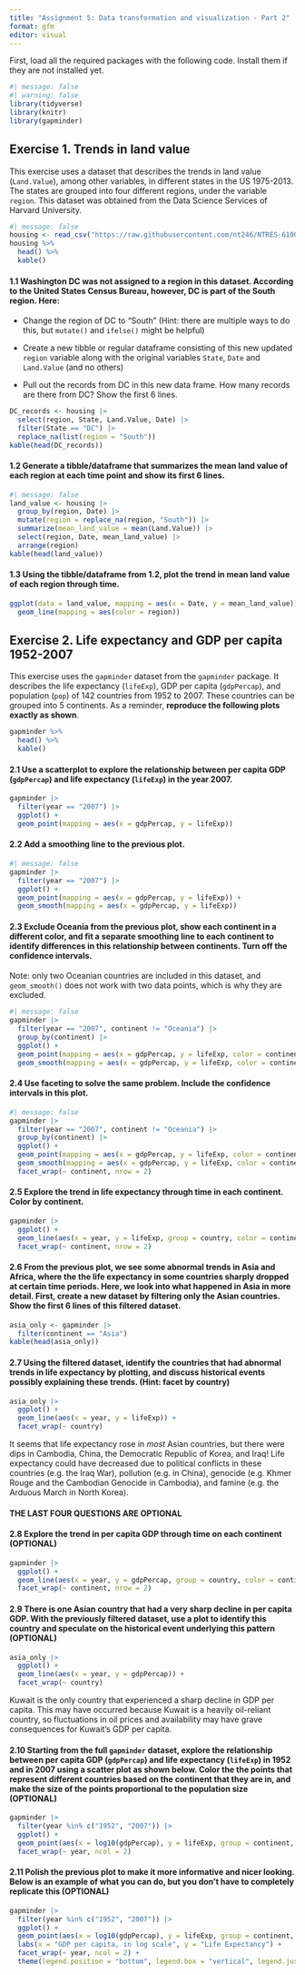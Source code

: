 ```yaml
---
title: "Assignment 5: Data transformation and visualization - Part 2"
format: gfm
editor: visual
---
```


First, load all the required packages with the following code. Install them if they are not installed yet.

```r
#| message: false
#| warning: false
library(tidyverse)
library(knitr)
library(gapminder)
```

## **Exercise 1. Trends in land value**

This exercise uses a dataset that describes the trends in land value (`Land.Value`), among other variables, in different states in the US 1975-2013. The states are grouped into four different regions, under the variable `region`. This dataset was obtained from the Data Science Services of Harvard University.

```r
#| message: false
housing <- read_csv("https://raw.githubusercontent.com/nt246/NTRES-6100-data-science/master/datasets/landdata_states.csv")
housing %>%
  head() %>% 
  kable() 
```

#### **1.1 Washington DC was not assigned to a region in this dataset. According to the United States Census Bureau, however, DC is part of the South region. Here:**

-   Change the region of DC to “South” (Hint: there are multiple ways to do this, but `mutate()` and `ifelse()` might be helpful)

-   Create a new tibble or regular dataframe consisting of this new updated `region` variable along with the original variables `State`, `Date` and `Land.Value` (and no others)

-   Pull out the records from DC in this new data frame. How many records are there from DC? Show the first 6 lines.

```r
DC_records <- housing |> 
  select(region, State, Land.Value, Date) |>
  filter(State == "DC") |> 
  replace_na(list(region = "South"))
kable(head(DC_records))
```

#### **1.2 Generate a tibble/dataframe that summarizes the mean land value of each region at each time point and show its first 6 lines.**

```r
#| message: false
land_value <- housing |> 
  group_by(region, Date) |>
  mutate(region = replace_na(region, "South")) |>
  summarize(mean_land_value = mean(Land.Value)) |>
  select(region, Date, mean_land_value) |>
  arrange(region)
kable(head(land_value))
```

#### **1.3 Using the tibble/dataframe from 1.2, plot the trend in mean land value of each region through time.**

```r
ggplot(data = land_value, mapping = aes(x = Date, y = mean_land_value)) + 
  geom_line(mapping = aes(color = region))
```

## **Exercise 2. Life expectancy and GDP per capita 1952-2007**

This exercise uses the `gapminder` dataset from the `gapminder` package. It describes the life expectancy (`lifeExp`), GDP per capita (`gdpPercap`), and population (`pop`) of 142 countries from 1952 to 2007. These countries can be grouped into 5 continents. As a reminder, **reproduce the following plots exactly as shown**.

```r
gapminder %>% 
  head() %>% 
  kable()
```

#### **2.1 Use a scatterplot to explore the relationship between per capita GDP (`gdpPercap`) and life expectancy (`lifeExp`) in the year 2007.**

```r
gapminder |>
  filter(year == "2007") |> 
  ggplot() + 
  geom_point(mapping = aes(x = gdpPercap, y = lifeExp))
```

#### **2.2 Add a smoothing line to the previous plot.**

```r
#| message: false
gapminder |>
  filter(year == "2007") |> 
  ggplot() + 
  geom_point(mapping = aes(x = gdpPercap, y = lifeExp)) +
  geom_smooth(mapping = aes(x = gdpPercap, y = lifeExp))
```

#### **2.3 Exclude Oceania from the previous plot, show each continent in a different color, and fit a separate smoothing line to each continent to identify differences in this relationship between continents. Turn off the confidence intervals.**

Note: only two Oceanian countries are included in this dataset, and `geom_smooth()` does not work with two data points, which is why they are excluded.

```r
#| message: false
gapminder |>
  filter(year == "2007", continent != "Oceania") |> 
  group_by(continent) |>
  ggplot() + 
  geom_point(mapping = aes(x = gdpPercap, y = lifeExp, color = continent)) +
  geom_smooth(mapping = aes(x = gdpPercap, y = lifeExp, color = continent), se = FALSE)
```

#### **2.4 Use faceting to solve the same problem. Include the confidence intervals in this plot.**

```r
#| message: false
gapminder |>
  filter(year == "2007", continent != "Oceania") |> 
  group_by(continent) |>
  ggplot() + 
  geom_point(mapping = aes(x = gdpPercap, y = lifeExp, color = continent)) +
  geom_smooth(mapping = aes(x = gdpPercap, y = lifeExp, color = continent)) + 
  facet_wrap(~ continent, nrow = 2)
```

#### **2.5 Explore the trend in life expectancy through time in each continent. Color by continent.**

```r
gapminder |>
  ggplot() + 
  geom_line(aes(x = year, y = lifeExp, group = country, color = continent)) +
  facet_wrap(~ continent, nrow = 2)
```

#### **2.6 From the previous plot, we see some abnormal trends in Asia and Africa, where the the life expectancy in some countries sharply dropped at certain time periods. Here, we look into what happened in Asia in more detail. First, create a new dataset by filtering only the Asian countries. Show the first 6 lines of this filtered dataset.**

```r
asia_only <- gapminder |>
  filter(continent == "Asia")
kable(head(asia_only))
```

#### **2.7 Using the filtered dataset, identify the countries that had abnormal trends in life expectancy by plotting, and discuss historical events possibly explaining these trends. (Hint: facet by country)**

```r
asia_only |>
  ggplot() + 
  geom_line(aes(x = year, y = lifeExp)) +
  facet_wrap(~ country)
```

It seems that life expectancy rose in *most* Asian countries, but there were dips in Cambodia, China, the Democratic Republic of Korea, and Iraq! Life expectancy could have decreased due to political conflicts in these countries (e.g. the Iraq War), pollution (e.g. in China), genocide (e.g. Khmer Rouge and the Cambodian Genocide in Cambodia), and famine (e.g. the Arduous March in North Korea).

#### **THE LAST FOUR QUESTIONS ARE OPTIONAL**

#### **2.8 Explore the trend in per capita GDP through time on each continent (OPTIONAL)**

```r
gapminder |>
  ggplot() + 
  geom_line(aes(x = year, y = gdpPercap, group = country, color = continent)) +
  facet_wrap(~ continent, nrow = 2)
```

#### **2.9 There is one Asian country that had a very sharp decline in per capita GDP. With the previously filtered dataset, use a plot to identify this country and speculate on the historical event underlying this pattern (OPTIONAL)**

```r
asia_only |>
  ggplot() + 
  geom_line(aes(x = year, y = gdpPercap)) +
  facet_wrap(~ country)
```

Kuwait is the only country that experienced a sharp decline in GDP per capita. This may have occurred because Kuwait is a heavily oil-reliant country, so fluctuations in oil prices and availability may have grave consequences for Kuwait's GDP per capita.

#### **2.10 Starting from the full `gapminder` dataset, explore the relationship between per capita GDP (`gdpPercap`) and life expectancy (`lifeExp`) in 1952 and in 2007 using a scatter plot as shown below. Color the the points that represent different countries based on the continent that they are in, and make the size of the points proportional to the population size (OPTIONAL)**

```r
gapminder |>
  filter(year %in% c("1952", "2007")) |>
  ggplot() + 
  geom_point(aes(x = log10(gdpPercap), y = lifeExp, group = continent, color = continent, size = pop)) +
  facet_wrap(~ year, ncol = 2)
```

#### **2.11 Polish the previous plot to make it more informative and nicer looking. Below is an example of what you can do, but you don’t have to completely replicate this (OPTIONAL)**

```r
gapminder |>
  filter(year %in% c("1952", "2007")) |>
  ggplot() + 
  geom_point(aes(x = log10(gdpPercap), y = lifeExp, group = continent, color = continent, size = pop)) +
  labs(x = "GDP per capita, in log scale", y = "Life Expectancy") + 
  facet_wrap(~ year, ncol = 2) + 
  theme(legend.position = "bottom", legend.box = "vertical", legend.justification = "center", legend.title = element_text(size = 10), legend.text = element_text(size = 10))
```
